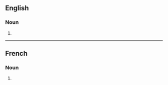 ==English==

===Noun===
{{head|en|noun form}}

# {{plural of|en|perversion}}

----

==French==

===Noun===
{{head|fr|noun plural form}}

# {{plural of|fr|perversion}}